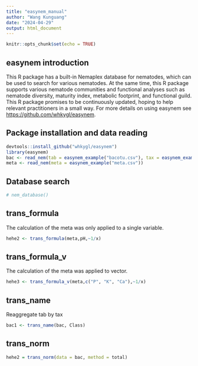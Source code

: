 ```yaml
---
title: "easynem_manual"
author: "Wang Kunguang"
date: "2024-04-29"
output: html_document
---
```


```r
knitr::opts_chunk$set(echo = TRUE)
```

## easynem introduction

This R package has a built-in Nemaplex database for nematodes, which can be used to search for various nematodes. At the same time, this R package supports various nematode communities and functional analyses such as nematode diversity, maturity index, metabolic footprint, and functional guild. This R package promises to be continuously updated, hoping to help relevant practitioners in a small way. For more details on using easynem see <https://github.com/whkygl/easynem>.

## Package installation and data reading

```r
devtools::install_github("whkygl/easynem")
library(easynem)
bac <- read_nem(tab = easynem_example("bacotu.csv"), tax = easynem_example("bactax.csv"))
meta <- read_nem(meta = easynem_example("meta.csv"))
```

## Database search

```r
# nem_database()
```

## trans_formula

The calculation of the meta was only applied to a single variable.

```r
hehe2 <- trans_formula(meta,pH,~1/x)
```

## trans_formula_v

The calculation of the meta was applied to vector.

```r
hehe3 <- trans_formula_v(meta,c("P", "K", "Ca"),~1/x)
```

## trans_name

Reaggregate tab by tax

```r
bac1 <- trans_name(bac, Class)
```


## trans_norm


```r
hehe2 = trans_norm(data = bac, method = total)
 

```

